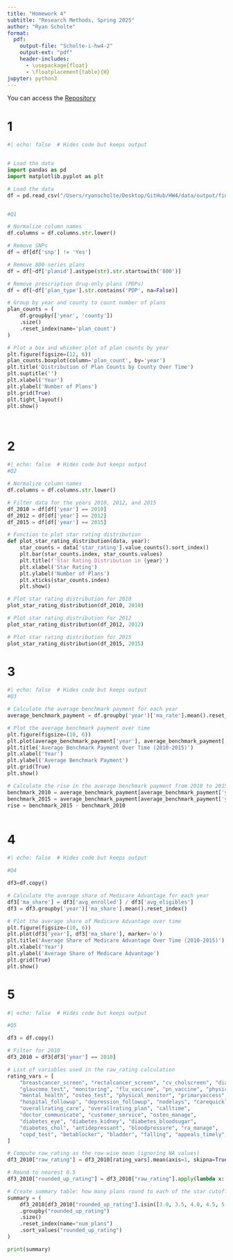 ```yaml
---
title: "Homework 4"
subtitle: "Research Methods, Spring 2025"
author: "Ryan Scholte"
format:
  pdf:
    output-file: "Scholte-i-hw4-2"
    output-ext: "pdf"
    header-includes:
      - \usepackage{float}
      - \floatplacement{table}{H}
jupyter: python3
---
```

You can access the [Repository](https://github.com/rscholt/HW4)

# 1 

```python

#| echo: false  # Hides code but keeps output


# Load the data
import pandas as pd
import matplotlib.pyplot as plt

# Load the data
df = pd.read_csv("/Users/ryanscholte/Desktop/GitHub/HW4/data/output/final_ma_data.csv")


#Q1

# Normalize column names
df.columns = df.columns.str.lower()

# Remove SNPs
df = df[df['snp'] != 'Yes']

# Remove 800-series plans
df = df[~df['planid'].astype(str).str.startswith('800')]

# Remove prescription drug-only plans (PDPs)
df = df[~df['plan_type'].str.contains('PDP', na=False)]

# Group by year and county to count number of plans
plan_counts = (
    df.groupby(['year', 'county'])
    .size()
    .reset_index(name='plan_count')
)

# Plot a box and whisker plot of plan counts by year
plt.figure(figsize=(12, 6))
plan_counts.boxplot(column='plan_count', by='year')
plt.title('Distribution of Plan Counts by County Over Time')
plt.suptitle('')
plt.xlabel('Year')
plt.ylabel('Number of Plans')
plt.grid(True)
plt.tight_layout()
plt.show()




```

# 2 

```python

#| echo: false  # Hides code but keeps output
#Q2

# Normalize column names
df.columns = df.columns.str.lower()

# Filter data for the years 2010, 2012, and 2015
df_2010 = df[df['year'] == 2010]
df_2012 = df[df['year'] == 2012]
df_2015 = df[df['year'] == 2015]

# Function to plot star rating distribution
def plot_star_rating_distribution(data, year):
    star_counts = data['star_rating'].value_counts().sort_index()
    plt.bar(star_counts.index, star_counts.values)
    plt.title(f'Star Rating Distribution in {year}')
    plt.xlabel('Star Rating')
    plt.ylabel('Number of Plans')
    plt.xticks(star_counts.index)
    plt.show()

# Plot star rating distribution for 2010
plot_star_rating_distribution(df_2010, 2010)

# Plot star rating distribution for 2012
plot_star_rating_distribution(df_2012, 2012)

# Plot star rating distribution for 2015
plot_star_rating_distribution(df_2015, 2015)


```
# 3 

```python

#| echo: false  # Hides code but keeps output
#Q3

# Calculate the average benchmark payment for each year
average_benchmark_payment = df.groupby('year')['ma_rate'].mean().reset_index()

# Plot the average benchmark payment over time
plt.figure(figsize=(10, 6))
plt.plot(average_benchmark_payment['year'], average_benchmark_payment['ma_rate'], marker='o')
plt.title('Average Benchmark Payment Over Time (2010-2015)')
plt.xlabel('Year')
plt.ylabel('Average Benchmark Payment')
plt.grid(True)
plt.show()

# Calculate the rise in the average benchmark payment from 2010 to 2015
benchmark_2010 = average_benchmark_payment[average_benchmark_payment['year'] == 2010]['ma_rate'].values[0]
benchmark_2015 = average_benchmark_payment[average_benchmark_payment['year'] == 2015]['ma_rate'].values[0]
rise = benchmark_2015 - benchmark_2010



```
# 4 

```python

#| echo: false  # Hides code but keeps output

#Q4

df3=df.copy()

# Calculate the average share of Medicare Advantage for each year
df3['ma_share'] = df3['avg_enrolled'] / df3['avg_eligibles']
df3 = df3.groupby('year')['ma_share'].mean().reset_index()

# Plot the average share of Medicare Advantage over time
plt.figure(figsize=(10, 6))
plt.plot(df3['year'], df3['ma_share'], marker='o')
plt.title('Average Share of Medicare Advantage Over Time (2010-2015)')
plt.xlabel('Year')
plt.ylabel('Average Share of Medicare Advantage')
plt.grid(True)
plt.show()


```

# 5 

```python

#| echo: false  # Hides code but keeps output

#Q5

df3 = df.copy()

# Filter for 2010
df3_2010 = df3[df3['year'] == 2010]

# List of variables used in the raw_rating calculation
rating_vars = [
    "breastcancer_screen", "rectalcancer_screen", "cv_cholscreen", "diabetes_cholscreen",
    "glaucoma_test", "monitoring", "flu_vaccine", "pn_vaccine", "physical_health",
    "mental_health", "osteo_test", "physical_monitor", "primaryaccess",
    "hospital_followup", "depression_followup", "nodelays", "carequickly",
    "overallrating_care", "overallrating_plan", "calltime",
    "doctor_communicate", "customer_service", "osteo_manage",
    "diabetes_eye", "diabetes_kidney", "diabetes_bloodsugar",
    "diabetes_chol", "antidepressant", "bloodpressure", "ra_manage",
    "copd_test", "betablocker", "bladder", "falling", "appeals_timely", "appeals_review"
]

# Compute raw_rating as the row-wise mean (ignoring NA values)
df3_2010["raw_rating"] = df3_2010[rating_vars].mean(axis=1, skipna=True)

# Round to nearest 0.5
df3_2010["rounded_up_rating"] = df3_2010["raw_rating"].apply(lambda x: round(x * 2) / 2 if pd.notnull(x) else None)

# Create summary table: how many plans round to each of the star cutoffs
summary = (
    df3_2010[df3_2010["rounded_up_rating"].isin([3.0, 3.5, 4.0, 4.5, 5.0])]
    .groupby("rounded_up_rating")
    .size()
    .reset_index(name="num_plans")
    .sort_values("rounded_up_rating")
)

print(summary)


```